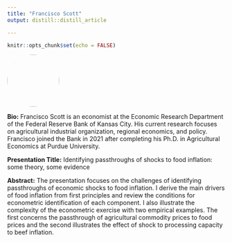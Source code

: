 ```yaml
---
title: "Francisco Scott"
output: distill::distill_article

---
```


```r
knitr::opts_chunk$set(echo = FALSE)
```


:::float-left

<img src="images/Francisco_Scott.jpg" style="width: 120px; height: 120px; object-fit: cover; border-radius: 50%;">

**Bio:** Francisco Scott is an economist at the Economic Research Department of the Federal Reserve Bank of Kansas City. His current research focuses on agricultural industrial organization, regional economics, and policy. Francisco joined the Bank in 2021 after completing his Ph.D. in Agricultural Economics at Purdue University.

**Presentation Title:** Identifying passthroughs of shocks to food inflation: some theory, some evidence

**Abstract:** The presentation focuses on the challenges of identifying passthroughs of economic shocks to food inflation.  I derive the main drivers of food inflation from first principles and review the conditions for econometric identification of each component. I also illustrate the complexity of the econometric exercise with two empirical examples.  The first concerns the passthrough of agricultural commodity prices to food prices and the second illustrates the effect of shock to processing capacity to beef inflation.


:::









